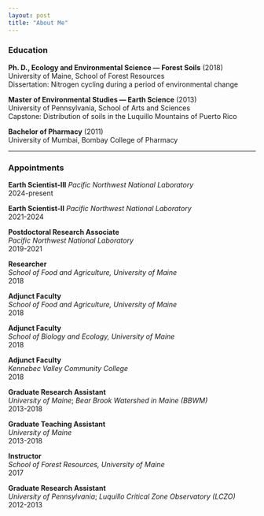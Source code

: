 ```yaml
---
layout: post
title: "About Me"
---
```


### Education
**Ph. D., Ecology and Environmental Science — Forest Soils**  (2018)  
University of Maine, School of Forest Resources  
Dissertation: Nitrogen cycling during a period of environmental change

**Master of Environmental Studies — Earth Science** (2013)  
University of Pennsylvania, School of Arts and Sciences  
Capstone: Distribution of soils in the Luquillo Mountains of Puerto Rico

**Bachelor of Pharmacy** (2011)  	
University of Mumbai, Bombay College of Pharmacy 


***

### Appointments

**Earth Scientist-III**
*Pacific Northwest National Laboratory*  
2024-present

**Earth Scientist-II**
*Pacific Northwest National Laboratory*  
2021-2024

**Postdoctoral Research Associate**  
*Pacific Northwest National Laboratory*  
2019-2021	


**Researcher**  
*School of Food and Agriculture, University of Maine*  
2018	


**Adjunct Faculty**  
*School of Food and Agriculture, University of Maine*  
2018	


**Adjunct Faculty**  
*School of Biology and Ecology, University of Maine*  
2018	


**Adjunct Faculty**  
*Kennebec Valley Community College*  
2018


**Graduate Research Assistant**  
*University of Maine*; *Bear Brook Watershed in Maine (BBWM)*  
2013-2018


**Graduate Teaching Assistant**  
*University of Maine*  
2013-2018


**Instructor**  
*School of Forest Resources, University of Maine*  
2017	 

**Graduate Research Assistant**  
*University of Pennsylvania*; *Luquillo Critical Zone Observatory (LCZO)*  
2012-2013
